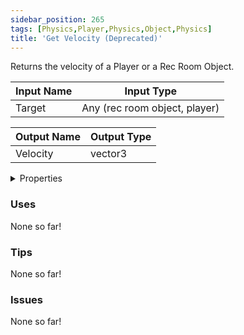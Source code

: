```yaml
---
sidebar_position: 265
tags: [Physics,Player,Physics,Object,Physics]
title: 'Get Velocity (Deprecated)'
---
```


Returns the velocity of a Player or a Rec Room Object.



<IChip uuid="e9c65fbe-9d0f-4373-bd45-fe620de801b4"/>

| Input Name | Input Type |
|-----------|-----------|
| Target | Any (rec room object, player) |

| Output Name | Output Type |
|-----------|-----------|
| Velocity | vector3 |


<details>
  <summary>Properties</summary>
  <div>
    <div>
    <table>
      <thead>
        <tr>
          <th>Is beta required?</th>
          <th>No</th>
        </tr>
        <tr>
          <th>Is this chip a trolling risk?</th>
          <th>No</th>
        </tr>
        <tr>
          <th>Is this chip a role assignment risk?</th>
          <th>No</th>
        </tr>
        <tr>
          <th>Chip UUID</th>
          <th>e9c65fbe-9d0f-4373-bd45-fe620de801b4</th>
        </tr>
        <tr>
          <th>Room availability</th>
          <th>Available everywhere</th>
        </tr>
      </thead>
    </table>
    </div>
  </div>
</details>

### Uses

None so far!

### Tips

None so far!

### Issues

None so far!